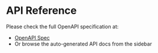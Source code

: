 # API Reference

Please check the full OpenAPI specification at:

- [OpenAPI Spec](../../api/openai.yaml)
- Or browse the auto-generated API docs from the sidebar
